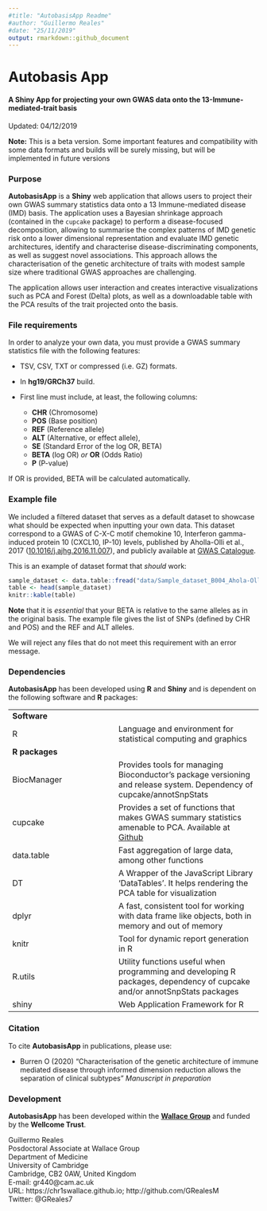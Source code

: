 ```yaml
---
#title: "AutobasisApp Readme"
#author: "Guillermo Reales"
#date: "25/11/2019"
output: rmarkdown::github_document
---
```


# Autobasis App
#### A Shiny App for projecting your own GWAS data onto the 13-Immune-mediated-trait basis  

Updated: 04/12/2019

**Note:** This is a beta version. Some important features and compatibility with some data formats and builds will be surely missing, but will be implemented in future versions

###  Purpose

**AutobasisApp** is a **Shiny** web application that allows users to project their own GWAS summary statistics data onto a 13 Immune-mediated disease (IMD) basis.
The application uses a Bayesian shrinkage approach (contained in the `cupcake` package) to perform a disease-focused decomposition, allowing to summarise the complex patterns of IMD genetic risk onto a lower dimensional representation and evaluate IMD genetic architectures, identify and characterise disease-discriminating components, as well as suggest novel associations. This approach allows the characterisation of the genetic architecture of traits with modest sample size where traditional GWAS approaches are challenging. 

The application allows user interaction and creates interactive visualizations such as PCA and Forest (Delta) plots, as well as a downloadable table with the PCA results of the trait projected onto the basis.


### File requirements

In order to analyze your own data, you must provide a GWAS summary statistics file with the following features:

- TSV, CSV, TXT or compressed (i.e. GZ) formats.

- In **hg19/GRCh37** build.

- First line must include, at least, the following columns: 
  
    - **CHR** (Chromosome)
    - **POS** (Base position)
    - **REF** (Reference allele)
    - **ALT** (Alternative, or effect allele), 
    - **SE** (Standard Error of the log OR, BETA)
    - **BETA** (log OR) *or* **OR** (Odds Ratio)
    - **P** (P-value)
      
If OR is provided, BETA will be calculated automatically.
  
  
### Example file

We included a filtered dataset that serves as a default dataset to showcase what should be expected when inputting your own data.
This dataset correspond to a GWAS of C-X-C motif chemokine 10, Interferon gamma-induced protein 10 (CXCL10, IP-10) levels, published by Aholla-Olli et al., 2017 ([10.1016/j.ajhg.2016.11.007](https://doi.org/10.1016/j.ajhg.2016.11.007)), and publicly available at [GWAS Catalogue](http://computationalmedicine.fi/data#Cytokine_GWAS).

This is an example of dataset format that *should* work:

```r
sample_dataset <- data.table::fread("data/Sample_dataset_B004_Ahola-Olli_27989323_1.tsv")
table <- head(sample_dataset)
knitr::kable(table)
```

**Note** that it is *essential* that your BETA is relative to the same alleles as in the original basis.  The example file gives the list of SNPs (defined by CHR and POS) and the REF and ALT alleles.

We will reject any files that do not meet this requirement with an error message.


### Dependencies

**AutobasisApp** has been developed using **R** and **Shiny** and is dependent on the following software and **R** packages:

|  |   |
--- | ----
**Software**   | 
R  | Language and environment for statistical computing and graphics
**R packages** |
BiocManager | Provides tools for managing Bioconductor's package versioning and release system. Dependency of cupcake/annotSnpStats
cupcake | Provides a set of functions that makes GWAS summary statistics amenable to PCA. Available at [Github](https://github.com/ollyburren/cupcake)
data.table | Fast aggregation of large data, among other functions
DT | A Wrapper of the JavaScript Library 'DataTables'. It helps rendering the PCA table for visualization
dplyr  | A fast, consistent tool for working with data frame like objects, both in memory and out of memory
knitr  | Tool for dynamic report generation in R
R.utils | Utility functions useful when programming and developing R packages, dependency of cupcake and/or annotSnpStats packages
shiny  | Web Application Framework for R


### Citation

To cite **AutobasisApp** in publications, please use:

- Burren O (2020) "Characterisation of the genetic architecture of immune mediated disease through informed dimension reduction allows the separation of clinical subtypes" *Manuscript in preparation*


### Development

**AutobasisApp** has been developed within the [**Wallace Group**](https://chr1swallace.github.io) and funded by the **Wellcome Trust**.  

Guillermo Reales  
Posdoctoral Associate at Wallace Group  
Department of Medicine  
University of Cambridge  
Cambridge, CB2 0AW, United Kingdom  
E-mail: gr440@cam.ac.uk  
URL: https://chr1swallace.github.io; http://github.com/GRealesM  
Twitter: @GReales7  
